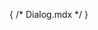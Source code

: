 { /* Dialog.mdx */ }



<Meta of={DialogStories} />

<Title />
From [Mozilla](https://developer.mozilla.org/en-US/docs/Web/Accessibility/ARIA/Roles/dialog_role):
> The dialog role is used to mark up an HTML based application dialog or window that separates content or UI from the rest of the web application or page. Dialogs are generally placed on top of the rest of the page content using an overlay. Dialogs can be either non-modal (it's still possible to interact with content outside of the dialog) or modal (only the content in the dialog can be interacted with).

## Best Practices

Best practices can be broken down into two categories: labeling and focus management.

### Labeling
- `role='dialog`: Used to designate an HTML element that separates UI or content from the rest of the page.
- `aria-labelledby`: This attribute labels the dialog. Its value should be the ID of the attribute that contains the labeling text (often the dialog's title element).
- `aria-describedby`: This attribute designates content that describes the dialog. This will often be the ID of the element containing explanatory text in the dialog.

### Focus
- The dialog should be able to be triggered using keyboard navigation.
- When the dialog is opened, focus should transfer to the first focusable element in the dialog.
- When the dialog is closed, focus should return to the button/element that initiated the opening of the dialog.

## Example
<Canvas of={DialogStories.Basic} />


